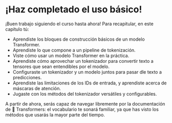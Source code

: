# ¡Haz completado el uso básico!

<CourseFloatingBanner
    chapter={2}
    classNames="absolute z-10 right-0 top-0"
/>

¡Buen trabajo siguiendo el curso hasta ahora! Para recapitular, en este capítulo tú:

- Aprendiste los bloques de construcción básicos de un modelo Transformer.
- Aprendiste lo que compone a un pipeline de tokenización.
- Viste cómo usar un modelo Transformer en la práctica.
- Aprendiste cómo aprovechar un tokenizador para convertir texto a tensores que sean entendibles por el modelo.
- Configuraste un tokenizador y un modelo juntos para pasar dle texto a predicciones.
- Aprendiste las limitaciones de los IDs de entrada, y aprendiste acerca de máscaras de atención.
- Jugaste con los métodos del tokenizador versátiles y configurables.

A partir de ahora, serás capaz de navegar libremente por la documentación de 🤗 Transformers: el vocabulario te sonará familiar, ya que has visto los métodos que usarás la mayor parte del tiempo.
